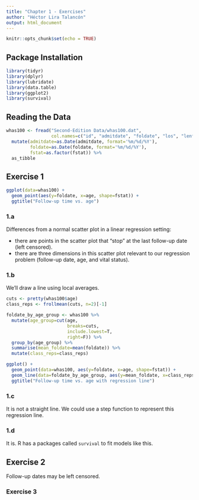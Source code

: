 ```yaml
---
title: "Chapter 1 - Exercises"
author: "Héctor Lira Talancón"
output: html_document
---
```


```r
knitr::opts_chunk$set(echo = TRUE)
```

## Package Installation

```r
library(tidyr)
library(dplyr)
library(lubridate)
library(data.table)
library(ggplot2)
library(survival)
```

## Reading the Data

```r
whas100 <- fread("Second-Edition Data/whas100.dat",
                 col.names=c("id", "admitdate", "foldate", "los", "lenfol", "fstat", "age", "gender", "bmi")) %>%
  mutate(admitdate=as.Date(admitdate, format='%m/%d/%Y'),
         foldate=as.Date(foldate, format='%m/%d/%Y'),
         fstat=as.factor(fstat)) %>%
  as_tibble
```

## Exercise 1

```r
ggplot(data=whas100) +
  geom_point(aes(y=foldate, x=age, shape=fstat)) +
  ggtitle("Follow-up time vs. age")
```

### 1.a
Differences from a normal scatter plot in a linear regression setting:

- there are points in the scatter plot that "stop" at the last follow-up date (left censored).
- there are three dimensions in this scatter plot relevant to our regression problem (follow-up date, age, and vital status).

### 1.b
We'll draw a line using local averages.

```r
cuts <- pretty(whas100$age)
class_reps <- frollmean(cuts, n=2)[-1]

foldate_by_age_group <- whas100 %>%
  mutate(age_group=cut(age,
                       breaks=cuts,
                       include.lowest=T,
                       right=F)) %>%
  group_by(age_group) %>%
  summarise(mean_foldate=mean(foldate)) %>%
  mutate(class_reps=class_reps)

ggplot() +
  geom_point(data=whas100, aes(y=foldate, x=age, shape=fstat)) +
  geom_line(data=foldate_by_age_group, aes(y=mean_foldate, x=class_reps), color="blue") +
  ggtitle("Follow-up time vs. age with regression line")
```

### 1.c
It is not a straight line. We could use a step function to represent this regression line.

### 1.d
It is. R has a packages called `survival` to fit models like this.

## Exercise 2
Follow-up dates may be left censored.

### Exercise 3


